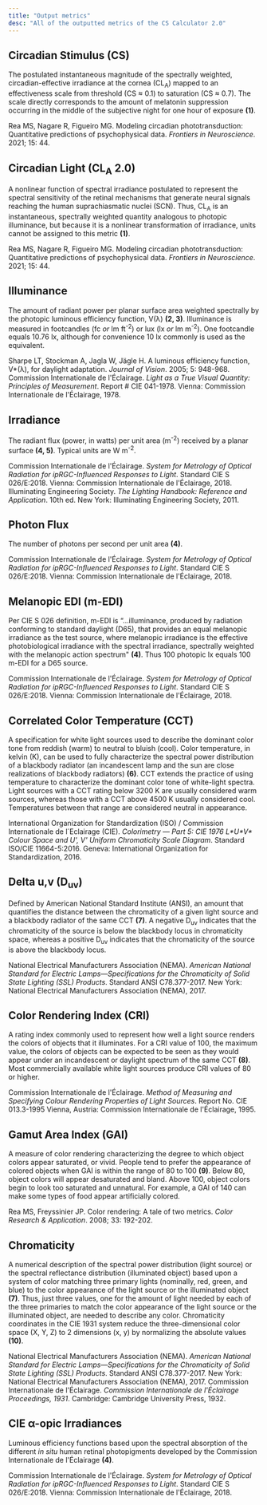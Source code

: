 ```yaml
---
title: "Output metrics"
desc: "All of the outputted metrics of the CS Calculator 2.0"
---
```


## Circadian Stimulus (CS)

The postulated instantaneous magnitude of the spectrally weighted, circadian-effective irradiance at the cornea (CL<sub>A</sub>) mapped to an effectiveness scale from threshold (CS ≈ 0.1) to saturation (CS ≈ 0.7). The scale directly corresponds to the amount of melatonin suppression occurring in the middle of the subjective night for one hour of exposure <b>(1)</b>.

<References>
  <Reference num={1}>Rea MS, Nagare R, Figueiro MG. Modeling circadian phototransduction: Quantitative predictions of psychophysical data. <i>Frontiers in Neuroscience</i>. 2021; 15: 44.
  </Reference>
</References>

## Circadian Light (CL<sub>A</sub> 2.0)

A nonlinear function of spectral irradiance postulated to represent the spectral sensitivity of the retinal mechanisms that generate neural signals reaching the human suprachiasmatic nuclei (SCN). Thus, CL<sub>A</sub> is an instantaneous, spectrally weighted quantity analogous to photopic illuminance, but because it is a nonlinear transformation of irradiance, units cannot be assigned to this metric <b>(1)</b>.

<References>
  <Reference num={1}>Rea MS, Nagare R, Figueiro MG. Modeling circadian phototransduction: Quantitative predictions of psychophysical data. <i>Frontiers in Neuroscience</i>. 2021; 15: 44.
  </Reference>
</References>

## Illuminance

The amount of radiant power per planar surface area weighted spectrally by the photopic luminous efficiency function, V(&#x3BB;) <b>(2, 3)</b>. Illuminance is measured in footcandles (fc <i>or</i> lm ft<sup>-2</sup>) or lux (lx <i>or</i> lm m<sup>-2</sup>). One footcandle equals 10.76 lx, although for convenience 10 lx commonly is used as the equivalent.

<References>
  <Reference num={2}>Sharpe LT, Stockman A, Jagla W, Jägle H. A luminous efficiency function, V*(λ), for daylight adaptation. <i>Journal of Vision</i>. 2005; 5: 948-968.
  </Reference>
  <Reference num={3}>Commission Internationale de l'Éclairage. <i>Light as a True Visual Quantity: Principles of Measurement</i>. Report # CIE 041-1978. Vienna: Commission Internationale de l'Éclairage, 1978.
   </Reference>
</References>

## Irradiance

The radiant flux (power, in watts) per unit area (m<sup>-2</sup>) received by a planar surface <b>(4, 5)</b>. Typical units are W m<sup>-2</sup>.

<References>
  <Reference num={4}>Commission Internationale de l'Éclairage. <i>System for Metrology of Optical Radiation for ipRGC-Influenced Responses to Light</i>. Standard CIE S 026/E:2018. Vienna: Commission Internationale de l'Éclairage, 2018.
  </Reference>
  <Reference num={5}>Illuminating Engineering Society. <i>The Lighting Handbook: Reference and Application</i>. 10th ed. New York: Illuminating Engineering Society, 2011.
  </Reference>
</References>

## Photon Flux

The number of photons per second per unit area <b>(4)</b>.

<References>
  <Reference num={4}>Commission Internationale de l'Éclairage. <i>System for Metrology of Optical Radiation for ipRGC-Influenced Responses to Light</i>. Standard CIE S 026/E:2018. Vienna: Commission Internationale de l'Éclairage, 2018.
  </Reference>
</References>

## Melanopic EDI (m-EDI)

Per CIE S 026 definition, m-EDI is “…illuminance, produced by radiation conforming to standard daylight (D65), that provides an equal melanopic irradiance as the test source, where melanopic irradiance is the effective photobiological irradiance with the spectral irradiance, spectrally weighted with the melanopic action spectrum" <b>(4)</b>. Thus 100 photopic lx equals 100 m-EDI for a D65 source.

<References>
   <Reference num={4}>Commission Internationale de l'Éclairage. <i>System for Metrology of Optical Radiation for ipRGC-Influenced Responses to Light</i>. Standard CIE S 026/E:2018. Vienna: Commission Internationale de l'Éclairage, 2018.
  </Reference>
</References>

## Correlated Color Temperature (CCT)

A specification for white light sources used to describe the dominant color tone from reddish (warm) to neutral to bluish (cool). Color temperature, in kelvin (K), can be used to fully characterize the spectral power distribution of a blackbody radiator (an incandescent lamp and the sun are close realizations of blackbody radiators) <b>(6)</b>. CCT extends the practice of using temperature to characterize the dominant color tone of white-light spectra. Light sources with a CCT rating below 3200 K are usually considered warm sources, whereas those with a CCT above 4500 K usually considered cool. Temperatures between that range are considered neutral in appearance.

<References>
  <Reference num={6}>International Organization for Standardization (ISO) / Commission Internationale de l´Eclairage (CIE). <i>Colorimetry — Part 5: CIE 1976 L*U*V* Colour Space and U', V' Uniform Chromaticity Scale Diagram</i>. Standard ISO/CIE 11664-5:2016. Geneva: International Organization for Standardization, 2016.
  </Reference>
</References>

## Delta u,v (D<sub>uv</sub>)

Defined by American National Standard Institute (ANSI), an amount that quantifies the distance between the chromaticity of a given light source and a blackbody radiator of the same CCT <b>(7)</b>. A negative D<sub>uv</sub> indicates that the chromaticity of the source is below the blackbody locus in chromaticity space, whereas a positive D<sub>uv</sub> indicates that the chromaticity of the source is above the blackbody locus.

<References>
  <Reference num={7}>National Electrical Manufacturers Association (NEMA). <i>American National Standard for Electric Lamps—Specifications for the Chromaticity of Solid State Lighting (SSL) Products</i>. Standard ANSI C78.377-2017. New York: National Electrical Manufacturers Association (NEMA), 2017.
  </Reference>
</References>

## Color Rendering Index (CRI)

A rating index commonly used to represent how well a light source renders the colors of objects that it illuminates. For a CRI value of 100, the maximum value, the colors of objects can be expected to be seen as they would appear under an incandescent or daylight spectrum of the same CCT <b>(8)</b>. Most commercially available white light sources produce CRI values of 80 or higher.

<References>
  <Reference num={8}>Commission Internationale de l'Éclairage. <i>Method of Measuring and Specifying Colour Rendering Properties of Light Sources</i>. Report No. CIE 013.3-1995 Vienna, Austria: Commission Internationale de l'Éclairage, 1995.
  </Reference>
</References>

## Gamut Area Index (GAI)

A measure of color rendering characterizing the degree to which object colors appear saturated, or vivid. People tend to prefer the appearance of colored objects when GAI is within the range of 80 to 100 <b>(9)</b>. Below 80, object colors will appear desaturated and bland. Above 100, object colors begin to look too saturated and unnatural. For example, a GAI of 140 can make some types of food appear artificially colored.

<References>
  <Reference num={9}>Rea MS, Freyssinier JP. Color rendering: A tale of two metrics. <i>Color Research & Application</i>. 2008; 33: 192-202.
  </Reference>
</References>

## Chromaticity

A numerical description of the spectral power distribution (light source) or the spectral reflectance distribution (illuminated object) based upon a system of color matching three primary lights (nominally, red, green, and blue) to the color appearance of the light source or the illuminated object <b>(7)</b>. Thus, just three values, one for the amount of light needed by each of the three primaries to match the color appearance of the light source or the illuminated object, are needed to describe any color. Chromaticity coordinates in the CIE 1931 system reduce the three-dimensional color space (X, Y, Z) to 2 dimensions (x, y) by normalizing the absolute values <b>(10)</b>.

<References>
  <Reference num={7}>National Electrical Manufacturers Association (NEMA). <i>American National Standard for Electric Lamps—Specifications for the Chromaticity of Solid State Lighting (SSL) Products</i>. Standard ANSI C78.377-2017. New York: National Electrical Manufacturers Association (NEMA), 2017.
  </Reference>
  <Reference num={10}>Commission Internationale de l'Éclairage. <i>Commission Internationale de l'Éclairage Proceedings, 1931</i>. Cambridge: Cambridge University Press, 1932.
  </Reference>
</References>

## CIE &alpha;-opic Irradiances

Luminous efficiency functions based upon the spectral absorption of the different <i>in situ</i> human retinal photopigments developed by the Commission Internationale de l'Éclairage <b>(4)</b>.

<References>
  <Reference num={4}>Commission Internationale de l'Éclairage. <i>System for Metrology of Optical Radiation for ipRGC-Influenced Responses to Light</i>. Standard CIE S 026/E:2018. Vienna: Commission Internationale de l'Éclairage, 2018.
  </Reference>
</References>
